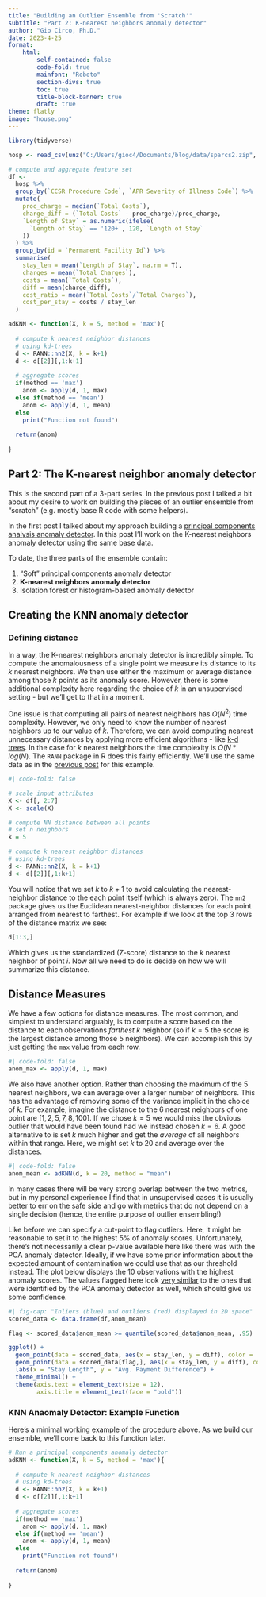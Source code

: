 ```yaml
---
title: "Building an Outlier Ensemble from 'Scratch'"
subtitle: "Part 2: K-nearest neighbors anomaly detector"
author: "Gio Circo, Ph.D."
date: 2023-4-25
format: 
    html:
        self-contained: false
        code-fold: true
        mainfont: "Roboto"
        section-divs: true
        toc: true
        title-block-banner: true
        draft: true
theme: flatly
image: "house.png"
---
```


```r
library(tidyverse)

hosp <- read_csv(unz("C:/Users/gioc4/Documents/blog/data/sparcs2.zip", "Hospital_Inpatient_Discharges__SPARCS_De-Identified___2021.csv"))

# compute and aggregate feature set
df <-
  hosp %>%
  group_by(`CCSR Procedure Code`, `APR Severity of Illness Code`) %>%
  mutate(
    proc_charge = median(`Total Costs`),
    charge_diff = (`Total Costs` - proc_charge)/proc_charge,
    `Length of Stay` = as.numeric(ifelse(
      `Length of Stay` == '120+', 120, `Length of Stay`
    ))
  ) %>%
  group_by(id = `Permanent Facility Id`) %>%
  summarise(
    stay_len = mean(`Length of Stay`, na.rm = T),
    charges = mean(`Total Charges`),
    costs = mean(`Total Costs`),
    diff = mean(charge_diff),
    cost_ratio = mean(`Total Costs`/`Total Charges`),
    cost_per_stay = costs / stay_len
  )

adKNN <- function(X, k = 5, method = 'max'){
  
  # compute k nearest neighbor distances
  # using kd-trees
  d <- RANN::nn2(X, k = k+1)
  d <- d[[2]][,1:k+1]
  
  # aggregate scores
  if(method == 'max')
    anom <- apply(d, 1, max)
  else if(method == 'mean')
    anom <- apply(d, 1, mean)
  else
    print("Function not found")
  
  return(anom)
  
}
```

## Part 2: The K-nearest neighbor anomaly detector

This is the second part of a 3-part series. In the previous post I talked a bit 
about my desire to work on building the pieces of an outlier ensemble from 
"scratch" (e.g. mostly base R code with some helpers). 

In the first post I talked about my approach building a [principal components analysis anomaly detector](https://gmcirco.github.io/blog/posts/pca-anomaly/pca_anomaly.html). In
this post I'll work on the K-nearest neighbors anomaly detector using the same
base data.

To date, the three parts of the ensemble contain:

1. "Soft" principal components anomaly detector
2. **K-nearest neighbors anomaly detector**
3. Isolation forest or histogram-based anomaly detector

## Creating the KNN anomaly detector

### Defining distance

In a way, the K-nearest neighbors anomaly detector is incredibly simple. To compute the anomalousness of a single point we measure its distance to its $k$ nearest neighbors. We then use either the maximum or average distance among those $k$ points as its anomaly score. However, there is some additional complexity here regarding the choice of $k$ in an unsupervised setting - but we'll get to that in a moment.

One issue is that computing all pairs of nearest neighbors has $O(N^2)$ time complexity. However, we only need to know the number of nearest neighbors up to our value of $k$. Therefore, we can avoid computing nearest unnecessary distances by applying more efficient algorithms - like [k-d trees](https://en.wikipedia.org/wiki/K-d_tree). In the case for $k$ nearest neighbors the time complexity is $O(N * log(N)$. The `RANN` package in R does this fairly efficiently. We'll use the same data as in the [previous post](https://gmcirco.github.io/blog/posts/pca-anomaly/pca_anomaly.html) for this example.

```r
#| code-fold: false

# scale input attributes
X <- df[, 2:7]
X <- scale(X)

# compute NN distance between all points
# set n neighbors
k = 5

# compute k nearest neighbor distances
# using kd-trees
d <- RANN::nn2(X, k = k+1)
d <- d[[2]][,1:k+1]
```

You will notice that we set $k$ to $k+1$ to avoid calculating the nearest-neighbor distance to the each point itself (which is always zero). The `nn2` package gives us the Euclidean nearest-neighbor distances for each point arranged from nearest to farthest. For example if we look at the top 3 rows of the distance matrix we see:

```r
d[1:3,]
```

Which gives us the standardized (Z-score) distance to the $k$ nearest neighbor of point $i$. Now all we need to do is decide on how we will summarize this distance. 

## Distance Measures

We have a few options for distance measures. The most common, and simplest to understand arguably, is to compute a score based on the distance to each observations *farthest* $k$ neighbor (so if $k=5$ the score is the largest distance among those 5 neighbors). We can accomplish this by just getting the `max` value from each row.

```r
#| code-fold: false
anom_max <- apply(d, 1, max)
```

We also have another option. Rather than choosing the maximum of the 5 nearest neighbors, we can average over a larger number of neighbors. This has the advantage of removing some of the variance implicit in the choice of $k$. For example, imagine the distance to the 6 nearest neighbors of one point are $[1, 2, 5, 7, 8, 100]$. If we chose $k=5$ we would miss the obvious outlier that would have been found had we instead chosen $k=6$. A good alternative to is set $k$ much higher and get the *average* of all neighbors within that range. Here, we might set $k$ to 20 and average over the distances.

```r
#| code-fold: false
anom_mean <- adKNN(d, k = 20, method = "mean")
```

In many cases there will be very strong overlap between the two metrics, but in my personal experience I find that in unsupervised cases it is usually better to err on the safe side and go with metrics that do not depend on a single decision (hence, the entire purpose of outlier ensembling!)

Like before we can specify a cut-point to flag outliers. Here, it might be reasonable to set it to the highest 5% of anomaly scores. Unfortunately, there's not necessarily a clear p-value available here like there was with the PCA anomaly detector. Ideally, if we have some prior information about the expected amount of contamination we could use that as our threshold instead. The plot below displays the 10 observations with the highest anomaly scores. The values flagged here look [very similar](https://gmcirco.github.io/blog/posts/pca-anomaly/pca_anomaly.html#flagging-outliers) to the ones that were identified by the PCA anomaly detector as well, which should give us some confidence. 

```r
#| fig-cap: "Inliers (blue) and outliers (red) displayed in 2D space"
scored_data <- data.frame(df,anom_mean)

flag <- scored_data$anom_mean >= quantile(scored_data$anom_mean, .95)

ggplot() +
  geom_point(data = scored_data, aes(x = stay_len, y = diff), color = '#004488', size = 2, alpha = .25) +
  geom_point(data = scored_data[flag,], aes(x = stay_len, y = diff), color = '#BB5566', size = 2.5) +
  labs(x = "Stay Length", y = "Avg. Payment Difference") +
  theme_minimal() +
  theme(axis.text = element_text(size = 12),
        axis.title = element_text(face = "bold"))
```

### KNN Anaomaly Detector: Example Function

Here's a minimal working example of the procedure above. As we build our ensemble, we'll come back to this function later.

```r
# Run a principal components anomaly detector
adKNN <- function(X, k = 5, method = 'max'){
  
  # compute k nearest neighbor distances
  # using kd-trees
  d <- RANN::nn2(X, k = k+1)
  d <- d[[2]][,1:k+1]
  
  # aggregate scores
  if(method == 'max')
    anom <- apply(d, 1, max)
  else if(method == 'mean')
    anom <- apply(d, 1, mean)
  else
    print("Function not found")
  
  return(anom)
  
}
```